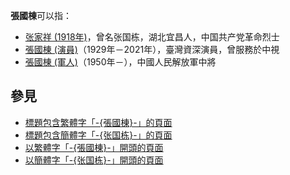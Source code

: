 '''張國棟'''可以指：
* [[张家祥_(1918年)|张家祥 (1918年)]]，曾名张国栋，湖北宜昌人，中国共产党革命烈士
* [[張國棟_(演員)|張國棟 (演員)]]（1929年－2021年），臺灣資深演員，曾服務於中視
* [[張國棟_(軍人)|張國棟 (軍人)]]（1950年－），中國人民解放軍中將

== 參見 ==
* [[Special:Search/intitle:"張國棟"|標題包含繁體字「-{張國棟}-」的頁面]]
* [[Special:Search/intitle:"张国栋"|標題包含簡體字「-{张国栋}-」的頁面]]
* [[Special:Prefixindex/張國棟|以繁體字「-{張國棟}-」開頭的頁面]]
* [[Special:Prefixindex/张国栋|以簡體字「-{张国栋}-」開頭的頁面]]

{{Disambiguation|Guo國|Cat=三字张姓人名消歧义}}
